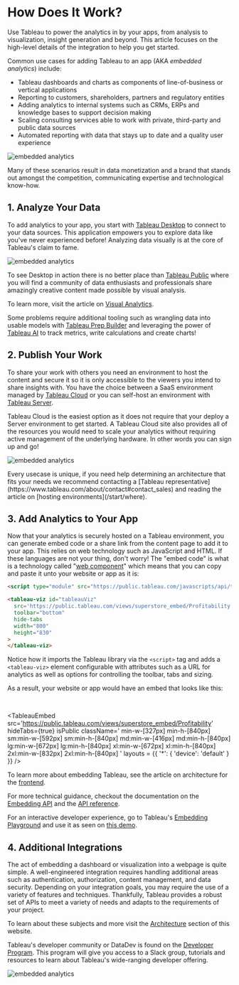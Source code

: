 
# How Does It Work?

Use Tableau to power the analytics in by your apps, from analysis to visualization,
insight generation and beyond. This article focuses on the high-level details of the
integration to help you get started.

Common use cases for adding Tableau to an app (AKA *embedded analytics*) include:

- Tableau dashboards and charts as components of line-of-business or vertical applications
- Reporting to customers, shareholders, partners and regulatory entities
- Adding analytics to internal systems such as CRMs, ERPs and knowledge bases to support decision making
- Scaling consulting services able to work with private, third-party and public data sources
- Automated reporting with data that stays up to date and a quality user experience

![embedded analytics](/img/tableau/stock/embedded_analytics.png)

Many of these scenarios result in <span className='text-emerald-600 font-bold italic'>data monetization</span>
and a brand that stands out amongst the competition, communicating expertise and technological know-how.

## 1. Analyze Your Data

To add analytics to your app, you start with [Tableau Desktop](https://www.tableau.com/products/desktop) to
connect to your data sources. This application empowers you to explore data like you've never experienced before!
Analyzing data visually is at the core of Tableau's claim to fame.

![embedded analytics](/img/tableau/stock/desktop_scatter.png)

To see Desktop in action there is no better place than [Tableau Public](https://public.tableau.com/app/discover)
where you will find a community of data enthusiasts and professionals share amazingly creative content made
possible by visual analysis.

To learn more, visit the article on [Visual Analytics](/start/what/visual).

Some problems require additional tooling such as wrangling data into usable models with
[Tableau Prep Builder](/start/what/wrangling) and leveraging the power of [Tableau AI](/start/what/ai) to track
metrics, write calculations and create charts!

## 2. Publish Your Work

To share your work with others you need an environment to host the content and secure it so it is only accessible
to the viewers you intend to share insights with. You have the choice between a SaaS environment managed by
[Tableau Cloud](https://www.tableau.com/products/cloud-bi) or you can self-host an environment with
[Tableau Server](https://www.tableau.com/trial/tableau-server).

Tableau Cloud is the easiest option as it does not require that your deploy a Server environment to get started.
A Tableau Cloud site also provides all of the resources you would need to scale your analytics without requiring
active management of the underlying hardware. In other words you can sign up and go!

![embedded analytics](/img/tableau/stock/content.png)

<Callout type="info" emoji="ℹ️">
Every usecase is unique, if you need help determining an architecture that fits your needs we recommend contacting
a [Tableau representative](https://www.tableau.com/about/contact#contact_sales) and reading the article on
[hosting environments](/start/where).
</Callout>

## 3. Add Analytics to Your App

Now that your analytics is securely hosted on a Tableau environment, you can generate embed code or a share link
from the content page to add it to your app. This relies on web technology such as JavaScript and HTML. If these
languages are not your thing, don't worry! The "embed code" is what is a technology called
"[web component](https://developer.mozilla.org/en-US/docs/Web/API/Web_components)" which means that you can copy
and paste it unto your website or app as it is:

```html
<script type="module" src="https://public.tableau.com/javascripts/api/tableau.embedding.3.latest.min.js"></script>

<tableau-viz id="tableauViz"
  src='https://public.tableau.com/views/superstore_embed/Profitability'
  toolbar="bottom"
  hide-tabs
  width="800"
  height="830"
>
</tableau-viz>
```

Notice how it imports the Tableau library via the `<script>` tag and adds a `<tableau-viz>` element configurable
with attributes such as a URL for analytics as well as options for controlling the toolbar, tabs and sizing.

As a result, your website or app would have an embed that looks like this:

<br/>

<TableauEmbed
  src='https://public.tableau.com/views/superstore_embed/Profitability'
  hideTabs={true}
  isPublic
  className='
  min-w-[327px] min-h-[840px]
  sm:min-w-[592px] sm:min-h-[840px]
  md:min-w-[416px] md:min-h-[840px]
  lg:min-w-[672px] lg:min-h-[840px]
  xl:min-w-[672px] xl:min-h-[840px]
  2xl:min-w-[832px] 2xl:min-h-[840px]
  '
  layouts = {{
    '*': { 'device': 'default' }
  }}
/>

To learn more about embedding Tableau, see the article on architecture for the [frontend](/architecture/frontend).

For more technical guidance, checkout the documentation on the [Embedding API](https://help.tableau.com/current/api/embedding_api/en-us/index.html)
and the [API reference](https://help.tableau.com/current/api/embedding_api/en-us/reference/).

For an interactive developer experience, go to Tableau's [Embedding Playground](https://developer.salesforce.com/tools/tableau/embedding-playground)
and use it as seen on [this demo](https://www.tableau.com/learn/webinars/tableau-embedding-playground-demo).

## 4. Additional Integrations

The act of embedding a dashboard or visualization into a webpage is quite simple. A well-engineered integration
requires handling additional areas such as authentication, authorization, content management, and data security.
Depending on your integration goals, you may require the use of a variety of features and techniques. Thankfully,
Tableau provides a robust set of APIs to meet a variety of needs and adapts to the requirements of your project.

To learn about these subjects and more visit the [Architecture](/architecture) section of this website.

Tableau's developer community or <span className='text-orange-600 font-bold italic'>DataDev</span> is found
on the [Developer Program](https://www.tableau.com/developer). This program will give you access to a Slack group,
tutorials and resources to learn about Tableau's wide-ranging developer offering.

![embedded analytics](/img/tableau/stock/data_dev.png)

